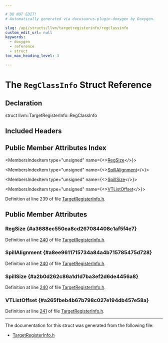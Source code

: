 ```yaml
---

# DO NOT EDIT!
# Automatically generated via docusaurus-plugin-doxygen by Doxygen.

slug: /api/structs/llvm/targetregisterinfo/regclassinfo
custom_edit_url: null
keywords:
  - doxygen
  - reference
  - struct
toc_max_heading_level: 3

---
```





# The `RegClassInfo` Struct Reference

<DoxygenPage pluginConfig={pluginConfig}>



## Declaration

<CodeBlock>struct llvm::TargetRegisterInfo::RegClassInfo</CodeBlock>

## Included Headers

<IncludesList>
<IncludesListItem
  filePath="llvm/CodeGen/TargetRegisterInfo.h"
  permalink="/docs/api/files/include/include/llvm/include/llvm/codegen/targetregisterinfo-h"
  isLocal="true" />
</IncludesList>

## Public Member Attributes Index

<MembersIndex>

<MembersIndexItem
  type="unsigned"
  name={<><a href="#a3688ec550ea8cd267084408c1af5f4e7">RegSize</a></>}>
</MembersIndexItem>

<MembersIndexItem
  type="unsigned"
  name={<><a href="#a8ee9611715734a84a4b715785475d728">SpillAlignment</a></>}>
</MembersIndexItem>

<MembersIndexItem
  type="unsigned"
  name={<><a href="#a2b0d262c86a1d1d7ba3ef2d6de4456a8">SpillSize</a></>}>
</MembersIndexItem>

<MembersIndexItem
  type="unsigned"
  name={<><a href="#a265fbeb4b67b798c027e194db457e58a">VTListOffset</a></>}>
</MembersIndexItem>

</MembersIndex>


Definition at line 239 of file <a href="/docs/api/files/include/include/llvm/include/llvm/codegen/targetregisterinfo-h">TargetRegisterInfo.h</a>.

<SectionDefinition>

## Public Member Attributes

### RegSize {#a3688ec550ea8cd267084408c1af5f4e7}

<MemberDefinition
  prototype="unsigned llvm::TargetRegisterInfo::RegClassInfo::RegSize">

Definition at line <a href="/docs/api/files/include/include/llvm/include/llvm/codegen/targetregisterinfo-h/#l00240">240</a> of file <a href="/docs/api/files/include/include/llvm/include/llvm/codegen/targetregisterinfo-h">TargetRegisterInfo.h</a>.
</MemberDefinition>

### SpillAlignment {#a8ee9611715734a84a4b715785475d728}

<MemberDefinition
  prototype="unsigned llvm::TargetRegisterInfo::RegClassInfo::SpillAlignment">

Definition at line <a href="/docs/api/files/include/include/llvm/include/llvm/codegen/targetregisterinfo-h/#l00240">240</a> of file <a href="/docs/api/files/include/include/llvm/include/llvm/codegen/targetregisterinfo-h">TargetRegisterInfo.h</a>.
</MemberDefinition>

### SpillSize {#a2b0d262c86a1d1d7ba3ef2d6de4456a8}

<MemberDefinition
  prototype="unsigned llvm::TargetRegisterInfo::RegClassInfo::SpillSize">

Definition at line <a href="/docs/api/files/include/include/llvm/include/llvm/codegen/targetregisterinfo-h/#l00240">240</a> of file <a href="/docs/api/files/include/include/llvm/include/llvm/codegen/targetregisterinfo-h">TargetRegisterInfo.h</a>.
</MemberDefinition>

### VTListOffset {#a265fbeb4b67b798c027e194db457e58a}

<MemberDefinition
  prototype="unsigned llvm::TargetRegisterInfo::RegClassInfo::VTListOffset">

Definition at line <a href="/docs/api/files/include/include/llvm/include/llvm/codegen/targetregisterinfo-h/#l00241">241</a> of file <a href="/docs/api/files/include/include/llvm/include/llvm/codegen/targetregisterinfo-h">TargetRegisterInfo.h</a>.
</MemberDefinition>

</SectionDefinition>

<hr/>

The documentation for this struct was generated from the following file:

<ul>
<li><a href="/docs/api/files/include/include/llvm/include/llvm/codegen/targetregisterinfo-h">TargetRegisterInfo.h</a></li>
</ul>

</DoxygenPage>
